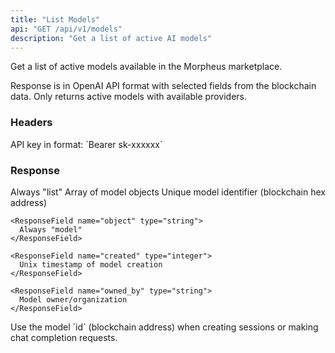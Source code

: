 ```yaml
---
title: "List Models"
api: "GET /api/v1/models"
description: "Get a list of active AI models"
---
```


Get a list of active models available in the Morpheus marketplace.

Response is in OpenAI API format with selected fields from the blockchain data. Only returns active models with available providers.

### Headers

<ParamField header="Authorization" type="string" required>
  API key in format: `Bearer sk-xxxxxx`
</ParamField>

### Response

<ResponseField name="object" type="string">
  Always "list"
</ResponseField>

<ResponseField name="data" type="array">
  Array of model objects
  
  <Expandable title="Model Object">
    <ResponseField name="id" type="string">
      Unique model identifier (blockchain hex address)
    </ResponseField>
    
    <ResponseField name="object" type="string">
      Always "model"
    </ResponseField>
    
    <ResponseField name="created" type="integer">
      Unix timestamp of model creation
    </ResponseField>
    
    <ResponseField name="owned_by" type="string">
      Model owner/organization
    </ResponseField>
  </Expandable>
</ResponseField>


<Tip>
  Use the model `id` (blockchain address) when creating sessions or making chat completion requests.
</Tip>

